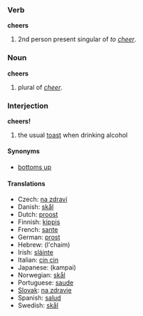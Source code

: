 ===Verb===
'''cheers'''

# 2nd person present singular of ''to [[cheer]]''.

===Noun===
'''cheers'''

# plural of ''[[cheer]]''.

===Interjection===
'''cheers!'''

# the usual [[toast]] when drinking alcohol

====Synonyms====
*[[bottoms up]]

====Translations====
*Czech: [[na zdraví]]
*Danish: [[skål]]
*Dutch: [[proost]]
*Finnish: [[kippis]]
*French: [[sante]]
*German: [[prost]]
*Hebrew: (l'chaim)
*Irish: [[sláinte]]
*Italian: [[cin cin]]
*Japanese: (kampai)
*Norwegian: [[skål]]
*Portuguese: [[saude]]<!-- not sure about the spelling -->
*[[Slovak]]: [[na zdravie]]
*Spanish: [[salud]]
*Swedish: [[skål]]